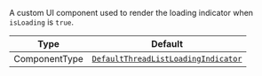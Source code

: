 A custom UI component used to render the loading indicator when `isLoading` is `true`.

| Type          | Default                                                                                                                                  |
| ------------- | ---------------------------------------------------------------------------------------------------------------------------------------- |
| ComponentType | [`DefaultThreadListLoadingIndicator`](https://github.com/GetStream/stream-chat-react-native/blob/main/package/src/components/ThreadList/ThreadList.tsx) |

